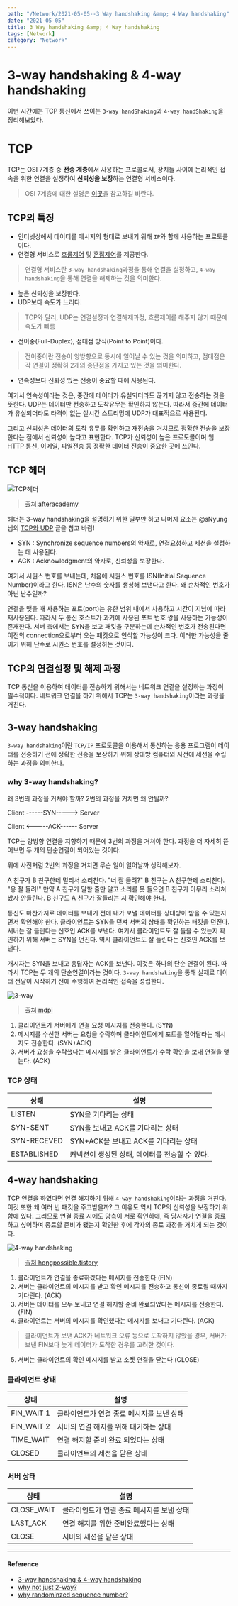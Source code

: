 ---
path: "/Network/2021-05-05--3 Way handshaking &amp; 4 Way handshaking"
date: "2021-05-05"
title: 3 Way handshaking &amp; 4 Way handshaking
tags: [Network]
category: "Network"
---

# 3-way handshaking & 4-way handshaking
이번 시간에는 TCP 통신에서 쓰이는 `3-way handShaking`과 `4-way handShaking`을 정리해보았다.

# TCP
TCP는 OSI 7계층 중 **전송 계층**에서 사용하는 프로콜로서, 장치들 사이에 논리적인 접속을 위한 연결을 설정하여 **신뢰성을 보장**하는 연결형 서비스이다.
> OSI 7계층에 대한 설명은 [이곳](https://github.com/im-d-team/Dev-Docs/blob/master/Network/OSI7%20Layer.md)을 참고하길 바란다.

## TCP의 특징
- 인터넷상에서 데이터를 메시지의 형태로 보내기 위해 `IP`와 함께 사용하는 프로토콜이다.
- 연결형 서비스로 [흐름제어](https://github.com/im-d-team/Dev-Docs/blob/master/Network/Flow%20control.md) 및 [혼잡제어](https://github.com/im-d-team/Dev-Docs/blob/master/Network/congestion%20control.md)를 제공한다.
> 연결형 서비스란 `3-way handshaking`과정을 통해 연결을 설정하고, `4-way handshaking`을 통해 연결을 해제하는 것을 의미한다.
- 높은 신뢰성을 보장한다.
- UDP보다 속도가 느리다.
> TCP와 달리, UDP는 연결설정과 연결해제과정, 흐름제어를 해주지 않기 때문에 속도가 빠름
- 전이중(Full-Duplex), 점대점 방식(Point to Point)이다.
> 전이중이란 전송이 양방향으로 동시에 일어날 수 있는 것을 의미하고, 점대점은 각 연결이 정확히 2개의 종단점을 가지고 있는 것을 의미한다.
- 연속성보다 신뢰성 있는 전송이 중요할 때에 사용된다.

여기서 연속성이라는 것은, 중간에 데이터가 유실되더라도 끊기지 않고 전송하는 것을 뜻한다. UDP는 데이터만 전송하고 도착유무는 확인하지 않는다. 따라서 중간에 데이터가 유실되더라도 타격이 없는 실시간 스트리밍에 UDP가 대표적으로 사용된다.

그리고 신뢰성은 데이터의 도착 유무를 확인하고 재전송을 거치므로 정확한 전송을 보장한다는 점에서 신뢰성이 높다고 표현한다. TCP가 신뢰성이 높은 프로토콜이며 웹 HTTP 통신, 이메일, 파일전송 등 정확한 데이터 전송이 중요한 곳에 쓰인다.

## TCP 헤더
![TCP헤더](https://user-images.githubusercontent.com/43868540/103455518-2a19c400-4d31-11eb-8f3f-a0e4090402bf.jpg)
> [출처 afteracademy](https://afteracademy.com/blog/what-is-a-tcp-3-way-handshake-process)

헤더는 3-way handshaking을 설명하기 위한 일부만 하고 나머지 요소는 @sNyung님의 [TCP와 UDP](https://github.com/im-d-team/Dev-Docs/blob/master/Network/TCP%20%26%20UDP.md) 글을 참고 바람!
-  SYN : Synchronize sequence numbers의 약자로, 연결요청하고 세션을 설정하는 데 사용된다.
-  ACK : Acknowledgment의 약자로, 신뢰성을 보장한다.

여기서 시퀀스 번호를 보내는데, 처음에 시퀀스 번호를 ISN(Initial Sequence Number)이라고 한다. ISN은 난수의 숫자를 생성해 보낸다고 한다. 왜 순차적인 번호가 아닌 난수일까?

연결을 맺을 때 사용하는 포트(port)는 유한 범위 내에서 사용하고 시간이 지남에 따라 재사용된다. 따라서 두 통신 호스트가 과거에 사용된 포트 번호 쌍을 사용하는 가능성이 존재한다. 서버 측에서는 SYN을 보고 패킷을 구분하는데 순차적인 번호가 전송된다면 이전의 connection으로부터 오는 패킷으로 인식할 가능성이 크다. 이러한 가능성을 줄이기 위해 난수로 시퀀스 번호를 설정하는 것이다.

## TCP의 연결설정 및 해제 과정
TCP 통신을 이용하여 데이터를 전송하기 위해서는 네트워크 연결을 설정하는 과정이 필수적이다. 네트워크 연결을 하기 위해서 TCP는 `3-way handshaking`이라는 과정을 거친다.

## 3-way handshaking
`3-way handshaking`이란 `TCP/IP` 프로토콜을 이용해서 통신하는 응용 프로그램이 데이터를 전송하기 전에 정확한 전송을 보장하기 위해 상대방 컴퓨터와 사전에 세션을 수립하는 과정을 의미한다.

### why 3-way handshaking?
왜 3번의 과정을 거쳐야 할까? 2번의 과정을 거치면 왜 안될까?


Client ------SYN-----> Server

Client <-----ACK------ Server


TCP는 양방향 연결을 지향하기 때문에 3번의 과정을 거쳐야 한다. 과정을 더 자세히 뜯어보면 두 개의 단순연결이 되어있는 것이다.

위에 사진처럼 2번의 과정을 거치면 무슨 일이 일어날까 생각해보자.

A 친구가 B 친구한테 멀리서 소리친다. "너 잘 들려?"
B 친구는 A 친구한테 소리친다. "응 잘 들려!"
만약 A 친구가 말할 줄만 알고 소리를 못 들으면 B 친구가 아무리 소리쳐봤자 안들린다. B 친구도 A 친구가 잘들리는 지 확인해야 한다.

통신도 마찬가지로 데이터를 보내기 전에 내가 보낼 데이터를 상대방이 받을 수 있는지 먼저 확인해야 한다.
클라이언트는 SYN을 던져 서버의 상태를 확인하는 패킷을 던진다. 서버는 잘 들린다는 신호인 ACK를 보낸다.
여기서 클라이언트도 잘 들을 수 있는지 확인하기 위해 서버는 SYN을 던진다. 역시 클라이언트도 잘 들린다는 신호인 ACK를 보낸다.

개시자는 SYN을 보내고 응답자는 ACK를 보낸다. 이것은 하나의 단순 연결이 된다. 따라서 TCP는 두 개의 단순연결이라는 것이다.
`3-way handshaking`을 통해 실제로 데이터 전달이 시작하기 전에 수행하여 논리적인 접속을 성립한다.

![3-way](https://user-images.githubusercontent.com/43868540/103471183-634d4500-4dc0-11eb-8e9c-3e914d8b9e78.jpg)

> [출처 mdpi](https://www.mdpi.com/2076-3417/6/11/358/htm)

1. 클라이언트가 서버에게 연결 요청 메시지를 전송한다. (SYN)
2. 메시지를 수신한 서버는 요청을 수락하며 클라이언트에게 포트를 열어달라는 메시지도 전송한다. (SYN+ACK)
3. 서버가 요청을 수락했다는 메시지를 받은 클라이언트가 수락 확인을 보내 연결을 맺는다. (ACK)

### TCP 상태
|상태|설명|
|------|---|
|LISTEN|SYN을 기다리는 상태|
|SYN-SENT|SYN을 보내고 ACK를 기다리는 상태|
|SYN-RECEVED|SYN+ACK을 보내고 ACK를 기다리는 상태|
|ESTABLISHED|커넥션이 생성된 상태, 데이터를 전송할 수 있다.|

## 4-way handshaking
TCP 연결을 하였다면 연결 해지하기 위해 `4-way handshaking`이라는 과정을 거친다.
이것 또한 왜 여러 번 패킷을 주고받을까? 그 이유도 역시 TCP의 신뢰성을 보장하기 위함에 있다.
그러므로 연결 종료 시에도 양측이 서로 확인하에, 즉 당사자가 연결을 종료하고 싶어하며 종료할 준비가 됐는지 확인한 후에 각자의 종료 과정을 거치게 되는 것이다.

![4-way handshaking](https://user-images.githubusercontent.com/43868540/103454298-f84f3000-4d25-11eb-8e39-6771a1cecd1a.png)

> [출처 hongpossible.tistory](https://hongpossible.tistory.com/entry/TCP-UDP-34-Way-HandShaking)

1. 클라이언트가 연결을 종료하겠다는 메시지를 전송한다 (FIN)
2. 서버는 클라이언트의 메시지를 받고 확인 메시지를 전송하고 통신이 종료될 때까지 기다린다. (ACK)
3. 서버는 데이터를 모두 보내고 연결 해지할 준비 완료되었다는 메시지를 전송한다. (FIN)
4. 클라이언트는 서버의 메시지를 확인했다는 메시지를 보내고 기다린다. (ACK)
> 클라이언트가 보낸 ACK가 네트워크 오류 등으로 도착하지 않았을 경우, 서버가 보낸 FIN보다 늦게 데이터가 도착한 경우를 고려한 것이다.
5. 서버는 클라이언트의 확인 메시지를 받고 소켓 연결을 닫는다 (CLOSE)

### 클라이언트 상태
|상태|설명|
|------|---|
|FIN_WAIT 1|클라이언트가 연결 종료 메시지를 보낸 상태|
|FIN_WAIT 2|서버의 연결 해지를 위해 대기하는 상태|
|TIME_WAIT|연결 해지할 준비 완료 되었다는 상태|
|CLOSED|클라이언트의 세션을 닫은 상태|

### 서버 상태
|상태|설명|
|------|---|
|CLOSE_WAIT|클라이언트가 연결 종료 메시지를 보낸 상태|
|LAST_ACK|연결 해지를 위한 준비완료했다는 상태|
|CLOSE|서버의 세션을 닫은 상태|

----
#### Reference
- [3-way handshaking & 4-way handshaking](https://k39335.tistory.com/21?category=653558)
- [why not just 2-way?](https://networkengineering.stackexchange.com/questions/24068/why-do-we-need-a-3-way-handshake-why-not-just-2-way)
- [why randominzed sequence number?](https://asfirstalways.tistory.com/356)

